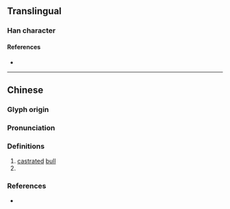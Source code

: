 {{character info}}
==Translingual==

===Han character===
{{Han char|rn=93|rad=牛|as=10|sn=14|four=23561|canj=HQJQR|ids=⿰牜害}}

====References====
* {{Han ref|kx=0703.240|dkj=20128|dj=1116.220|hdz=31818.010|uh=7297|ud=29335|bh=E2C7|bd=58055}}

----

==Chinese==
{{zh-forms}}

===Glyph origin===
{{Han etym}}

===Pronunciation===
{{zh-pron
|m=jiè
|c=gaai3
|mc=y
|oc=y
|cat=
}}

===Definitions===
{{zh-hanzi}}

# [[castrate]]d [[bull]]
# {{zh-used|犗割}}

===References===
* {{R:twedu|B02484}}